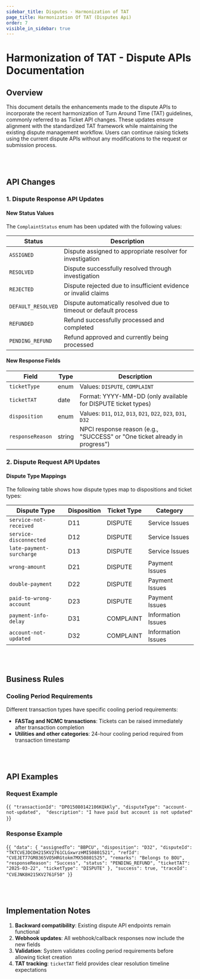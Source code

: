 ```yaml
---
sidebar_title: Disputes - Harmonization of TAT
page_title: Harmonization Of TAT (Disputes Api)
order: 7
visible_in_sidebar: true
---
```


# Harmonization of TAT - Dispute APIs Documentation

## Overview

This document details the enhancements made to the dispute APIs to incorporate the recent harmonization of Turn Around Time (TAT) guidelines, commonly referred to as Ticket API changes. These updates ensure alignment with the standardized TAT framework while maintaining the existing dispute management workflow. Users can continue raising tickets using the current dispute APIs without any modifications to the request or submission process.

<br />
<br />


## API Changes

### 1. Dispute Response API Updates

#### New Status Values

The `ComplaintStatus` enum has been updated with the following values:

| Status | Description |
|--------|-------------|
| `ASSIGNED` | Dispute assigned to appropriate resolver for investigation |
| `RESOLVED` | Dispute successfully resolved through investigation |
| `REJECTED` | Dispute rejected due to insufficient evidence or invalid claims |
| `DEFAULT_RESOLVED` | Dispute automatically resolved due to timeout or default process |
| `REFUNDED` | Refund successfully processed and completed |
| `PENDING_REFUND` | Refund approved and currently being processed |

#### New Response Fields

| Field | Type | Description |
|-------|------|-------------|
| `ticketType` | enum | Values: `DISPUTE`, `COMPLAINT` |
| `ticketTAT` | date | Format: YYYY-MM-DD (only available for DISPUTE ticket types) |
| `disposition` | enum | Values: `D11`, `D12`, `D13`, `D21`, `D22`, `D23`, `D31`, `D32` |
| `responseReason` | string | NPCI response reason (e.g., "SUCCESS" or "One ticket already in progress") |

### 2. Dispute Request API Updates

#### Dispute Type Mappings

The following table shows how dispute types map to dispositions and ticket types:

| Dispute Type | Disposition | Ticket Type | Category |
|-------------|-------------|-------------|----------|
| `service-not-received` | D11 | DISPUTE | Service Issues |
| `service-disconnected` | D12 | DISPUTE | Service Issues |
| `late-payment-surcharge` | D13 | DISPUTE | Service Issues |
| `wrong-amount` | D21 | DISPUTE | Payment Issues |
| `double-payment` | D22 | DISPUTE | Payment Issues |
| `paid-to-wrong-account` | D23 | DISPUTE | Payment Issues |
| `payment-info-delay` | D31 | COMPLAINT | Information Issues |
| `account-not-updated` | D32 | COMPLAINT | Information Issues |

<br />
<br />

## Business Rules

### Cooling Period Requirements

Different transaction types have specific cooling period requirements:

- **FASTag and NCMC transactions**: Tickets can be raised immediately after transaction completion
- **Utilities and other categories**: 24-hour cooling period required from transaction timestamp

<br />
<br />

## API Examples

### Request Example

<CodeBlockWithCopy language="json">{`
{
  "transactionId": "DP015080142106KQkKly",
  "disputeType": "account-not-updated", 
  "description": "I have paid but account is not updated"
}
`}</CodeBlockWithCopy>
<br />

### Response Example


<CodeBlockWithCopy language="json">{`
{
  "data": {
    "assignedTo": "BBPCU",
    "disposition": "D32",
    "disputeId": "TKTCVEJDCOH215KV2761CLGxwrzHMI50801521",
    "refId": "CVEJET77GM8365VO5HRGtokm7MX50801525",
    "remarks": "Belongs to BOU",
    "responseReason": "Success",
    "status": "PENDING_REFUND",
    "ticketTAT": "2025-03-22",
    "ticketType": "DISPUTE"
  },
  "success": true,
  "traceId": "CVEJNK8H215KV2761F50"
}
`}</CodeBlockWithCopy>
<br />

<br />
<br />

## Implementation Notes

1. **Backward compatibility**: Existing dispute API endpoints remain functional
2. **Webhook updates**: All webhook/callback responses now include the new fields
3. **Validation**: System validates cooling period requirements before allowing ticket creation
4. **TAT tracking**: `ticketTAT` field provides clear resolution timeline expectations

